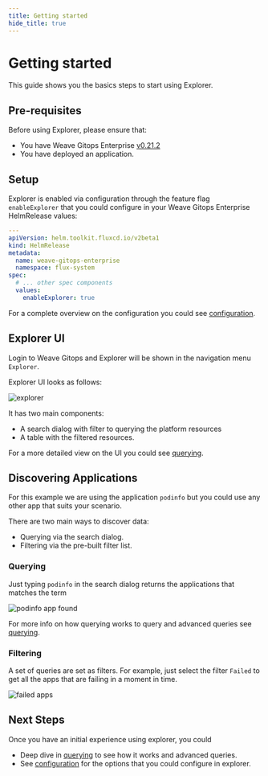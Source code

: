 ```yaml
---
title: Getting started
hide_title: true
---
```



# Getting started  <TierLabel tiers="Enterprise" />
<AlphaWarning/>


This guide shows you the basics steps to start using Explorer.

## Pre-requisites

Before using Explorer, please ensure that:

- You have Weave Gitops Enterprise [v0.21.2](../../releases)
- You have deployed an application.

## Setup

Explorer is enabled via configuration through the feature flag  `enableExplorer` that you could
configure in your Weave Gitops Enterprise HelmRelease values:


```yaml
---
apiVersion: helm.toolkit.fluxcd.io/v2beta1
kind: HelmRelease
metadata:
  name: weave-gitops-enterprise
  namespace: flux-system
spec:
  # ... other spec components
  values:
    enableExplorer: true
```

For a complete overview on the configuration you could see [configuration](./configuration.mdx).

## Explorer UI

Login to Weave Gitops and Explorer will be shown in the navigation menu `Explorer`.

Explorer UI looks as follows:

![explorer](imgs/explorer-ui.png)

It has two main components:

- A search dialog with filter to querying the platform resources
- A table with the filtered resources.

For a more detailed view on the UI you could see [querying](./querying.mdx).

## Discovering Applications

For this example we are using the application `podinfo` but you could use any other app that suits your scenario.

There are two main ways to discover data:

- Querying via the search dialog.
- Filtering via the pre-built filter list.

### Querying

Just typing `podinfo` in the search dialog returns the applications that matches the term

![podinfo app found](imgs/getting-started-querying-app.png)

For more info on how querying works to query and advanced queries see [querying](./querying.mdx).

### Filtering

A set of queries are set as filters. For example, just select the filter `Failed` to get all the apps that are failing in
a moment in time.

![failed apps](imgs/getting-started-failed.png)

## Next Steps
Once you have an initial experience using explorer, you could

- Deep dive in [querying](./querying.mdx) to see how it works and advanced queries.
- See [configuration](./configuration.mdx) for the options that you could configure in explorer.
